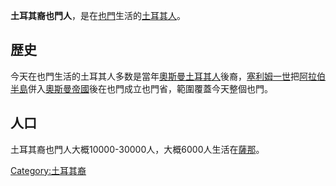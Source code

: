 '''土耳其裔也門人'''，是在[[也門|也門]]生活的[[土耳其人|土耳其人]]。

==歴史==
今天在也門生活的土耳其人多数是當年[[奧斯曼土耳其人|奧斯曼土耳其人]]後裔，[[塞利姆一世|塞利姆一世]]把[[阿拉伯半島|阿拉伯半島]]併入[[奧斯曼帝國|奧斯曼帝國]]後在也門成立也門省，範圍覆蓋今天整個也門。

==人口==
土耳其裔也門人大概10000-30000人，大概6000人生活在[[薩那|薩那]]。

[[Category:土耳其裔|Category:土耳其裔]]